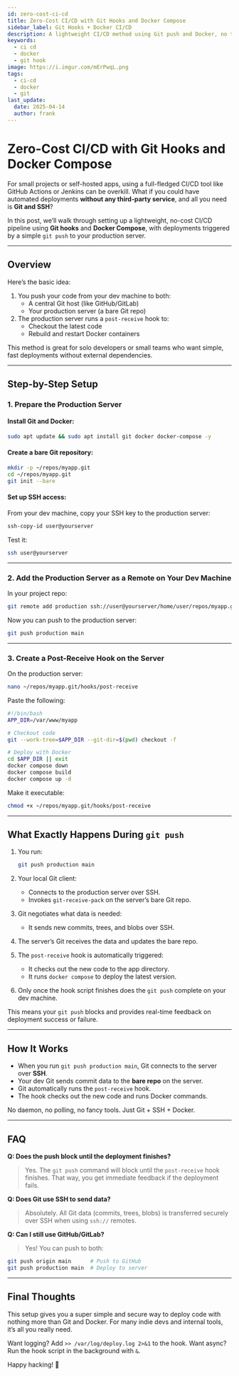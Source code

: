 ```yaml
---
id: zero-cost-ci-cd
title: Zero-Cost CI/CD with Git Hooks and Docker Compose
sidebar_label: Git Hooks + Docker CI/CD
description: A lightweight CI/CD method using Git push and Docker, no third-party tools needed.
keywords:
  - ci cd
  - docker
  - git hook
image: https://i.imgur.com/mErPwqL.png
tags:
  - ci-cd
  - docker
  - git
last_update:
  date: 2025-04-14
  author: frank
---
```


# Zero-Cost CI/CD with Git Hooks and Docker Compose

For small projects or self-hosted apps, using a full-fledged CI/CD tool like GitHub Actions or Jenkins can be overkill. What if you could have automated deployments **without any third-party service**, and all you need is **Git and SSH**?

In this post, we’ll walk through setting up a lightweight, no-cost CI/CD pipeline using **Git hooks** and **Docker Compose**, with deployments triggered by a simple `git push` to your production server.

---

## Overview

Here’s the basic idea:

1. You push your code from your dev machine to both:
   - A central Git host (like GitHub/GitLab)
   - Your production server (a bare Git repo)
2. The production server runs a `post-receive` hook to:
   - Checkout the latest code
   - Rebuild and restart Docker containers

This method is great for solo developers or small teams who want simple, fast deployments without external dependencies.

---

## Step-by-Step Setup

### 1. Prepare the Production Server

#### Install Git and Docker:
```bash
sudo apt update && sudo apt install git docker docker-compose -y
```

#### Create a bare Git repository:
```bash
mkdir -p ~/repos/myapp.git
cd ~/repos/myapp.git
git init --bare
```

#### Set up SSH access:
From your dev machine, copy your SSH key to the production server:
```bash
ssh-copy-id user@yourserver
```

Test it:
```bash
ssh user@yourserver
```

---

### 2. Add the Production Server as a Remote on Your Dev Machine

In your project repo:
```bash
git remote add production ssh://user@yourserver/home/user/repos/myapp.git
```

Now you can push to the production server:
```bash
git push production main
```

---

### 3. Create a Post-Receive Hook on the Server

On the production server:
```bash
nano ~/repos/myapp.git/hooks/post-receive
```

Paste the following:
```bash
#!/bin/bash
APP_DIR=/var/www/myapp

# Checkout code
git --work-tree=$APP_DIR --git-dir=$(pwd) checkout -f

# Deploy with Docker
cd $APP_DIR || exit
docker compose down
docker compose build
docker compose up -d
```

Make it executable:
```bash
chmod +x ~/repos/myapp.git/hooks/post-receive
```

---

## What Exactly Happens During `git push`

1. You run:
   ```bash
   git push production main
   ```

2. Your local Git client:
   - Connects to the production server over SSH.
   - Invokes `git-receive-pack` on the server’s bare Git repo.

3. Git negotiates what data is needed:
   - It sends new commits, trees, and blobs over SSH.

4. The server’s Git receives the data and updates the bare repo.

5. The `post-receive` hook is automatically triggered:
   - It checks out the new code to the app directory.
   - It runs `docker compose` to deploy the latest version.

6. Only once the hook script finishes does the `git push` complete on your dev machine.

This means your `git push` blocks and provides real-time feedback on deployment success or failure.

---

## How It Works

- When you run `git push production main`, Git connects to the server over **SSH**.
- Your dev Git sends commit data to the **bare repo** on the server.
- Git automatically runs the `post-receive` hook.
- The hook checks out the new code and runs Docker commands.

No daemon, no polling, no fancy tools. Just Git + SSH + Docker.

---

## FAQ

**Q: Does the push block until the deployment finishes?**
> Yes. The `git push` command will block until the `post-receive` hook finishes. That way, you get immediate feedback if the deployment fails.

**Q: Does Git use SSH to send data?**
> Absolutely. All Git data (commits, trees, blobs) is transferred securely over SSH when using `ssh://` remotes.

**Q: Can I still use GitHub/GitLab?**
> Yes! You can push to both:
```bash
git push origin main      # Push to GitHub
git push production main  # Deploy to server
```

---

## Final Thoughts

This setup gives you a super simple and secure way to deploy code with nothing more than Git and Docker. For many indie devs and internal tools, it’s all you really need.

Want logging? Add `>> /var/log/deploy.log 2>&1` to the hook.
Want async? Run the hook script in the background with `&`.

Happy hacking! 🚀

